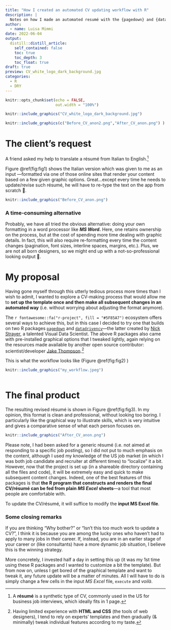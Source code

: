 ```yaml
---
title: "How I created an automated CV updating workflow with R"
description: |
  Notes on how I made an automated resumé with the {pagedown} and {datadrivencv} packages in R.
author:
  - name: Luisa Mimmi
date: 2022-06-04
output:
  distill::distill_article:
    self_contained: false
    toc: true
    toc_depth: 3
    toc_float: true
draft: true
preview: CV_white_logo_dark_background.jpg
categories: 
  - R
  - DRY
---
```


```r
knitr::opts_chunk$set(echo = FALSE,
                      out.width = "100%")
```

```r
knitr::include_graphics("CV_white_logo_dark_background.jpg")
```

```r

knitr::include_graphics(c("Before_CV_anon2.png","After_CV_anon.png") )

```

# The client's request

A friend asked my help to translate a résumé from Italian to English.[^1]

[^1]: A **résumé** is a synthetic type of CV, commonly used in the US for business job interviews, which ideally fits in 1 page.

Figure \@ref(fig:fig1) shows the Italian version which was given to me as an input ---formatted via one of those online sites that render your content based on a few given graphic options. Great...except every time he needs to update/revise such résumé, he will have to re-type the text on the app from scratch 🙁.\

```r
knitr::include_graphics("Before_CV_anon.png")
```

### A time-consuming alternative

Probably, we have all tried the obvious alternative: doing your own formatting in a word processor like ***MS Word*****.** Here, one retains ownership on the process, but at the cost of spending more time dealing with graphic details. In fact, this will also require re-formatting every time the content changes (pagination, font sizes, interline spaces, margins, etc.). Plus, we are not all born designers, so we might end up with a not-so-professional looking output 🥴.

# My proposal

Having gone myself through this utterly tedious process more times than I wish to admit, I wanted to explore a CV-making process that would allow me to **set up the template once and then make all subsequent changes in an automated way** (i.e. without worrying about adjusting the format anymore).

The `r fontawesome::fa("r-project", fill = "#5F85A7")` ecosystem offers several ways to achieve this, but in this case I decided to try one that builds on two R packages [`pagedown`](https://pagedown.rbind.io/) and [`datadrivencv`](http://nickstrayer.me/datadrivencv/)---the latter created by [Nick Strayer](https://nickstrayer.me/), a talented Visual Data Scientist. The above R packages also came with pre-installed graphical options that I tweaked lightly, again relying on the resources made available by another open source contributor: scientist/developer [Jake Thompson](https://www.wjakethompson.com/).[^2]

[^2]: Having limited experience with **HTML and CSS** (the tools of web designers), I tend to rely on experts' templates and then gradually (& minimally) tweak individual features according to my taste.

This is what the workflow looks like (Figure \@ref(fig:fig2) )

```r
knitr::include_graphics("my_workflow.jpeg")
 
```

# The final product

The resulting revised résumé is shown in Figure \@ref(fig:fig3). In my opinion, this format is clean and professional, without looking too boring. I particularly like the graphical way to illustrate skills, which is very intuitive and gives a comparative sense of what each person focuses on.

```r
knitr::include_graphics("After_CV_anon.png")
```

Please note, I had been asked for a generic résumé (i.e. not aimed at responding to a specific job posting), so I did not put to much emphasis on the content, although I used my knowledge of the US job market (in which I was both job candidate and recruiter at different times) to "localize" it a bit. However, now that the project is set up (in a shareable directory containing all the files and code), it will be extremely easy and quick to make subsequent content changes. Indeed, one of the best features of this packages is that **the R program that constructs and renders the final CV/résumé can be fed from plain** ***MS Excel*** **sheets**---a tool that most people are comfortable with.

::: {.note style="background-image: url(lightbulb.png)"}
To update the CV/résumé, it will suffice to modify the **input MS Excel file**.
:::


### Some closing remarks

If you are thinking "Why bother?" or "Isn't this too much work to update a CV?", I think it is because you are among the lucky ones who haven't had to apply to many jobs in their career. If, instead, you are in an earlier stage of your career or (like consultants) have a more dynamic job situation, I believe this is the winning strategy.

More concretely, I invested half a day in setting this up (it was my 1st time using these R packages and I wanted to customize a bit the template). But from now on, unless I get bored of the graphical template and want to tweak it, any future update will be a matter of minutes. All I will have to do is simply change a few cells in the input *MS Excel* file, `execute` and *voilà*.
